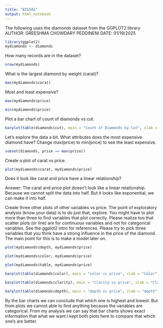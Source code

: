 ---
title: "BIS581"
output: html_notebook
---
The following uses the diamonds dataset from the GGPLOT2 library
AUTHOR: GREESHMA CHOWDARY PEDDINENI 
DATE: 01/19/2025

```{r}
library(ggplot2)
mydiamonds <- diamonds
```


How many records are in the dataset?
```{r}
nrow(mydiamonds)
```

What is the largest diamond by weight (carat)?
```{r}
max(mydiamonds$carat)
```

Most and least expensive?
```{r}

max(mydiamonds$price)

min(mydiamonds$price)
```
 
Plot a bar chart of count of diamonds vs cut.
```{r}
barplot(table(diamonds$cut), main = "Count of Diamonds by Cut", xlab = "Cut", ylab = "Count", col = "Green")
```

Let's explore the data a bit. What attributes does the most expensive diamond have? Change max(price) to min(price) to see the least expensive.
```{r}
subset(diamonds, price == max(price))
```

Create a plot of carat vs price.
```{r}
plot(mydiamonds$carat, mydiamonds$price)
```


Does it look like carat and price have a linear relationship?

Answer:
The carat and price plot doesn't look like a linear relationship. Because 
we cannot split the data into half. But it looks like exponential, we can 
make it into half. 


Create three other plots of other variables vs price. The point of exploratory analysis (know your data) is to do just that, explore. You might have to plot more than three to find variables that plot correctly. Please realize too that scatter plots (or line) are for continuous variables and not for categorical variables. See the ggplot2 intro for references. Please try to pick three variables that you think have a strong influence in the price of the diamond. The main point for this is to make a model later on.

```{r}
plot(mydiamonds$depth, mydiamonds$price)

plot(mydiamonds$color, mydiamonds$price)

plot(mydiamonds$table, mydiamonds$price)

barplot(table(diamonds$color), main = "color vs price", xlab = "Color", ylab = "price", col = "Orange")

barplot(table(diamonds$clarity), main = "Clarity vs price", xlab = "Clarity", ylab = "price", col = "Green")

barplot(table(diamonds$depth), main = "depth vs price", xlab = "depth", ylab = "price", col = "Blue")
```


By the bar charts we can conclude that which one is highest and lowest. But 
from plots we cannot able to find anything because the variables are 
categorical. From my analysis we can say that bar charts shows exact 
information that what we want.I kept both plots here to compare that which 
one's are better.



